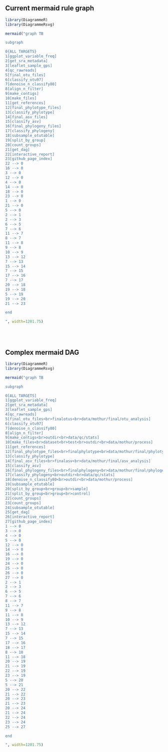 

## Current mermaid rule graph
```r
library(DiagrammeR)
library(DiagrammeRsvg)

mermaid("graph TB

subgraph  

0{ALL TARGETS}
1[ggplot_variable_freq]
2[get_sra_metadata]
3[leaflet_sample_gps]
4[qc_rawreads]
5[final_otu_files]
6[classify_otu97]
7[denoise_n_classify80]
8[align_n_filter]
9[make_contigs]
10[make_files]
11[get_references]
12[final_phylotype_files]
13[classify_phylotype]
14[final_asv_files]
15[classify_asv]
16[final_phylogeny_files]
17[classify_phylogeny]
18[subsample_otutable]
19[split_by_group]
20[count_groups]
21[get_dag]
22[interactive_report]
23[github_page_index]
22 --> 0
16 --> 0
3 --> 0
12 --> 0
4 --> 0
14 --> 0
18 --> 0
23 --> 0
1 --> 0
21 --> 0
5 --> 0
2 --> 1
2 --> 3
6 --> 5
7 --> 6
11 --> 7
8 --> 7
11 --> 8
9 --> 8
10 --> 9
13 --> 12
7 --> 13
15 --> 14
7 --> 15
17 --> 16
7 --> 17
20 --> 18
19 --> 18
5 --> 19
19 --> 20
21 --> 23

end

", width=1201.75)
```
<br><br>

## Complex mermaid DAG
```r
library(DiagrammeR)
library(DiagrammeRsvg)

mermaid("graph TB

subgraph  

0[ALL TARGETS]
1[ggplot_variable_freq]
2[get_sra_metadata]
3[leaflet_sample_gps]
4[qc_rawreads]
5[final_otu_files<br>finalotus<br>data/mothur/final/otu_analysis]
6[classify_otu97]
7[denoise_n_classify80]
8[align_n_filter]
9[make_contigs<br>outdir<br>data/qc/stats]
10[make_files<br>dataset<br>test<br>outdir<br>data/mothur/process]
11[get_references]
12[final_phylotype_files<br>finalphylotype<br>data/mothur/final/phylotype_analysis]
13[classify_phylotype]
14[final_asv_files<br>finalasv<br>data/mothur/final/asv_analysis]
15[classify_asv]
16[final_phylogeny_files<br>finalphylogeny<br>data/mothur/final/phylogeny_analysis]
17[classify_phylogeny<br>outdir<br>data/qc/stats]
18[denoise_n_classify80<br>outdir<br>data/mothur/process]
19[subsample_otutable]
20[split_by_group<br>group<br>sample]
21[split_by_group<br>group<br>control]
22[count_groups]
23[count_groups]
24[subsample_otutable]
25[get_dag]
26[interactive_report]
27[github_page_index]
1 --> 0
3 --> 0
4 --> 0
5 --> 0
12 --> 0
14 --> 0
16 --> 0
19 --> 0
24 --> 0
25 --> 0
26 --> 0
27 --> 0
2 --> 1
2 --> 3
6 --> 5
7 --> 6
8 --> 7
11 --> 7
9 --> 8
11 --> 8
10 --> 9
13 --> 12
7 --> 13
15 --> 14
7 --> 15
17 --> 16
18 --> 17
8 --> 18
11 --> 18
20 --> 19
21 --> 19
22 --> 19
23 --> 19
5 --> 20
5 --> 21
20 --> 22
21 --> 22
20 --> 23
21 --> 23
20 --> 24
21 --> 24
22 --> 24
23 --> 24
25 --> 27

end

", width=1201.75)
```